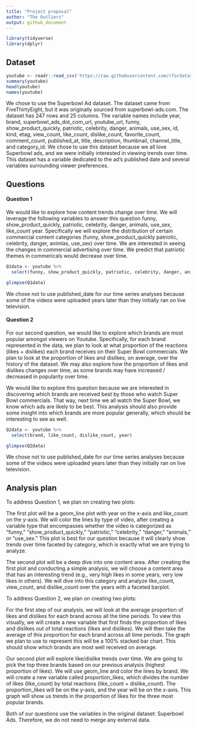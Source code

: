```yaml
---
title: "Project proposal"
author: "The Outliers"
output: github_document
---
```


```r
library(tidyverse)
library(dplyr)
```

## Dataset

```r
youtube <- readr::read_csv('https://raw.githubusercontent.com/rfordatascience/tidytuesday/master/data/2021/2021-03-02/youtube.csv')
summary(youtube)
head(youtube)
names(youtube)
```
We chose to use the Superbowl Ad dataset. The dataset came from FiveThirtyEight, but it was originally sourced from superbowl-ads.com.  The dataset has 247 rows and 25 columns. The variable names include year, brand, superbowl_ads_dot_com_url, youtube_url, funny, show_product_quickly, patriotic, celebrity, danger, animals, use_sex, id, kind, etag, view_count, like_count, dislike_count, favorite_count, comment_count, published_at, title, description, thumbnail, channel_title, and category_id. We chose to use this dataset because we all love Superbowl ads, and we were initially interested in viewing trends over time. This dataset has a variable dedicated to the ad’s published date and several variables surrounding viewer preferences. 

## Questions


#### Question 1 

We would like to explore how content trends change over time. We will leverage the following variables to answer this question funny, show_product_quickly, patriotic, celebrity, danger, animals, use_sex, like_count year. Specifically we will explore the distribution of certain commercial content categories (funny, show_product_quickly patriotic, celebrity, danger, animlas, use_sex) over time. We are interested in seeing the changes in commercial advertising over time. We predict that patriotic themes in commericals would decrease
over time. 


```r

Q1data <- youtube %>% 
  select(funny, show_product_quickly, patriotic, celebrity, danger, animals, use_sex, like_count, year)

glimpse(Q1data)

```

We chose not to use published_date for our time series analyses because some of the videos were uploaded
years later than they initially ran on live television.

#### Question 2

For our second question, we would like to explore which brands are most popular amongst viewers on Youtube. Specifically, for each brand represented in the data, we plan to look at what proportion of the reactions (likes + dislikes) each brand receives on their Super Bowl commercials. We plan to look at the proportion of likes and dislikes, on average, over the history of the dataset. We may also explore how the proportion of likes and dislikes changes over time, as some brands may have increased / decreased in popularity over time. 

We would like to explore this question because we are interested in discovering which brands are received best by those who watch Super Bowl commercials. That way, next time we all watch the Super Bowl, we know which ads are likely to be best. This analysis should also provide some insight into which brands are more popular generally, which should be interesting to see as well. 



```r

Q2data <- youtube %>%
  select(brand, like_count, dislike_count, year)

glimpse(Q2data)

```

We chose not to use published_date for our time series analyses because some of the videos were uploaded
years later than they initially ran on live television.

## Analysis plan

To address Question 1, we plan on creating two plots: 
    
  The first plot will be a geom_line plot with year on the x-axis and like_count on the y-axis. We will color the lines by type of video, after creating a variable type that encompasses whether the video is categorized as “funny,” “show_product_quickly,” “patriotic,” “celebrity,” “danger,” “animals,” or “use_sex.” This plot is best for our question because it will clearly show trends over time faceted by category, which is exactly what we are trying to analyze. 
  
  The second plot will be a deep dive into one content area. After creating the first plot and conducting a simple analysis, we will choose a content area that has an interesting trend (e.g., very high likes in some years, very low likes in others). We will dive into this category and analyze like_count, view_count, and dislike_count over the years with a faceted barplot. 

To address Question 2, we plan on creating two plots:

  For the first step of our analysis, we will look at the average proportion of likes and dislikes for each brand across all the time periods. To view this visually, we will create a new variable that first finds the proportion of likes and dislikes out of total reactions (likes and dislikes). We will then take the average of this proportion for each brand across all time periods. The graph we plan to use to represent this will be a 100% stacked bar chart. This should show which brands are most well received on average. 

  Our second plot will explore like/dislike trends over time. We are going to pick the top three brands based on our previous analysis (highest proportion of likes). We will use geom_line and color the lines by brand. We will create a new variable called proportion_likes, which divides the number of likes (like_count) by total reactions (like_count + dislike_count). The proportion_likes will be on the y-axis, and the year will be on the x-axis. This graph will show us trends in the proportion of likes for the three most popular brands.

  Both of our questions use the variables in the original dataset: Superbowl Ads. Therefore, we do not need to merge any external data.



